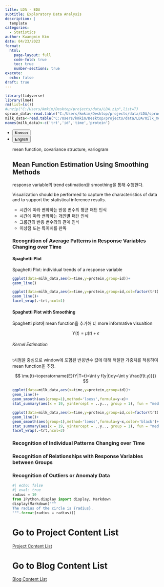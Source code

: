 ```yaml
---
title: LDA - EDA
subtitle: Exploratory Data Analysis
description: |
  template
categories:
  - Statistics
author: Kwangmin Kim
date: 04/23/2023
format: 
  html:
    page-layout: full
    code-fold: true
    toc: true
    number-sections: true
execute: 
  echo: false
draft: true
---
```

```r
library(tidyverse)
library(lme4)
rm(list=ls())
#unzip("C:/Users/kmkim/Desktop/projects/data/LDA.zip",list=T)
spruce_data<-read.table("C:/Users/kmkim/Desktop/projects/data/LDA/spruce_data.txt")
milk_data<-read.table("C:/Users/kmkim/Desktop/projects/data/LDA/milk_modified.tsv")
names(milk_data)<-c('trt','id','time','protein')
```
<ul class="nav nav-pills" id="language-tab" role="tablist">
  <li class="nav-item" role="presentation">
    <button class="nav-link active" id="Korean-tab" data-bs-toggle="tab" data-bs-target="#Korean" type="button" role="tab" aria-controls="Korean" aria-selected="true">Korean</button>
  </li>
  <li class="nav-item" role="presentation">
    <button class="nav-link" id="English-tab" data-bs-toggle="tab" data-bs-target="#English" type="button" role="tab" aria-controls="knitr" aria-selected="false">English</button>
  </li>

<div class="tab-content" id="language-tabcontent">

<div class="tab-pane fade  show active" id="Korean" role="tabpanel" aria-labelledby="Korean-tab">

::: {#Korean .tab-pane .fade .show .active role="tabpanel" aria-labelledby="Korean-tab"}

mean function, covariance structure, variogram

## Mean Function Estimation Using Smoothing Methods

response variable의 trend estimation을 smoothing을 통해 수행한다.

Visualization should be performed to capture the characteristics of data and to support the statistical inference results.

* 시간에 따라 변화하는 반응 변수의 평균 패턴 인식
* 시간에 따라 변화하는 개인별 패턴 인식
* 그룹간의 반응 변수와의 관계 인식
* 이상점 또는 특이치를 판독 


### Recognition of Average Patterns in Response Variables Changing over Time

#### Spaghetti Plot

Spaghetti Plot: individual trends of a response variable

```r
ggplot(data=milk_data,aes(x=time,y=protein,group=id))+
geom_line()

ggplot(data=milk_data,aes(x=time,y=protein,group=id,col=factor(trt)))+
geom_line()+
facet_wrap(.~trt,ncol=1)
```


#### Spaghetti Plot with Smoothing

Spaghetti plot에 mean function을 추가해 더 more informative visualtion

$$
Y(t)=\mu(t)+\epsilon
$$

###### Kernel Estimation

t시점을 중심으로 window에 포함된 반응변수 값에 대해 적절한 가중치를 적용하여 mean function을 추정.

$$
\mu(t)=\operatorname{E}(Y|T=t)=\int y f(y|t)dy=\int y \frac{f(t.y)}{}
$$

```r
ggplot(data=milk_data,aes(x=time,y=protein,group=id))+
geom_line()+
geom_smooth(aes(group=1),method='loess',formula=y~x)+
stat_summary(aes(x = 19, yintercept = ..y.., group = 1), fun = "median", color = "red", geom = "hline")

ggplot(data=milk_data,aes(x=time,y=protein,group=id,col=factor(trt)))+
geom_line()+
geom_smooth(aes(group=1),method='loess',formula=y~x,color='black')+
stat_summary(aes(x = 19, yintercept = ..y.., group = 1), fun = "median", color = "red", geom = "hline")+
facet_wrap(.~trt,ncol=3)
```


### Recognition of Individual Patterns Changing over Time

### Recognition of Relationships with Response Variables between Groups

### Recognition of Outliers or Anomaly Data 


:::
</div>

<div class="tab-pane fade" id="English" role="tabpanel" aria-labelledby="English-tab">

::: {#English .tab-pane .fade role="tabpanel" aria-labelledby="English-tab"}

:::


</div>

```python
#| echo: false
#| eval: true
radius = 10
from IPython.display import display, Markdown
display(Markdown("""
The radius of the circle is {radius}.
""".format(radius = radius)))
```


# Go to Project Content List

[Project Content List](./docs/projects/index.qmd)

# Go to Blog Content List

[Blog Content List](../../content_list.qmd)